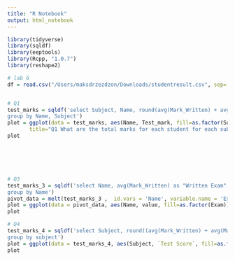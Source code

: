 ```yaml
---
title: "R Notebook"
output: html_notebook
---
```



```r
library(tidyverse)
library(sqldf)
library(eeptools)
library(Rcpp, "1.0.7")
library(reshape2)

# lab 6
df = read.csv("/Users/maksdrzezdzon/Downloads/studentresult.csv", sep= ',' , header=T )


# Q1
test_marks = sqldf('select Subject, Name, round(avg(Mark_Written) + avg(Mark_Oral), 1)/2 as Test_mark from df
group by Name, Subject')
plot = ggplot(data = test_marks, aes(Name, Test_mark, fill=as.factor(Subject))) + geom_col(position="dodge") + labs(x="Student Name", y="Grade Average", 
       title="Q1 What are the total marks for each student for each subject?", fill="Subject Name")
plot






# Q3 
test_marks_3 = sqldf('select Name, avg(Mark_Written) as "Written Exam", avg(Mark_Oral) as "Oral Exam" from df
group by Name')
pivot_data = melt(test_marks_3 ,  id.vars = 'Name', variable.name = 'Exam')
plot = ggplot(data = pivot_data, aes(Name, value, fill=as.factor(Exam))) + geom_col(position = "dodge") + labs(x="Student Name", y="Avg Test Score", title="Q3 Did any students do better on their written compared with their oral?", fill="Subject Name")
plot

# Q4
test_marks_4 = sqldf('select Subject, round((avg(Mark_Written) + avg(Mark_Oral))/2) as "Test Score" from df
group by subject')
plot = ggplot(data = test_marks_4, aes(Subject, `Test Score`, fill=as.factor(Subject))) + geom_col(position="dodge") + labs(x="Subject Name", y="Grade Average", title="Q4 What subject obtained the best results on average?", fill="")
plot

```


